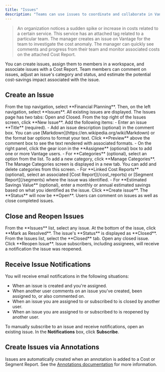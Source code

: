 ```yaml
---
title: "Issues"
description: "Teams can use issues to coordinate and collaborate in Vantage. Consider the below use case."
---
```




>An organization notices a sudden spike or increase in costs related to a certain service. This service has an attached tag related to a particular team. The manager creates an issue on Vantage for the team to investigate the cost anomaly. The manager can quickly see comments and progress from their team and monitor associated costs on the attached Cost Report.

You can create issues, assign them to members in a workspace, and associate issues with a Cost Report. Team members can comment on issues, adjust an issue's category and status, and estimate the potential cost-savings impact associated with the issue.

## Create an Issue

<Steps>
  <Step>
  From the top navigation, select **Financial Planning**. Then, on the left navigation, select **Issues**.
  </Step>
  <Step>
  All existing issues are displayed. The Issues page has two tabs: Open and Closed.
  </Step>
  <Step>
  From the top right of the Issues screen, click **New Issue**.
  </Step>
  <Step>
  Add the following items:
   - Enter an issue **Title** (required).
   - Add an issue description (optional) in the comment box. You can use [Markdown](https://en.wikipedia.org/wiki/Markdown) or the format bar options to format your text. Click **Preview** above the comment box to see the text rendered with associated formats.
   - On the right panel, click the gear icon in the **Assignee** (optional) box to add one or more Vantage users.
   - For **Categories** (optional), select an option from the list. To add a new category, click **Manage Categories**. The Manage Categories screen is displayed in a new tab. You can add and delete categories from this screen.
   - For **Linked Cost Reports** (optional), select an associated [Cost Report](/cost_reports) or [Segment Report](/segments) where the issue was identified.
   - For **Estimated Savings Value** (optional), enter a monthly or annual estimated savings based on what you identified as the issue.
  </Step>
  <Step>
  Click **Create issue**. The **Status** will now be **Open**. Users can comment on issues as well as close completed issues.
  </Step>
</Steps>

## Close and Reopen Issues

<Tabs>
  <Tab title="Close Issue">
    <Steps>
      <Step>
      From the **Issues** list, select any issue.
      </Step>
      <Step>
      At the bottom of the issue, click **Mark as Resolved**. The issue's **Status** is displayed as **Closed**.
      </Step>
    </Steps>
</Tab>
<Tab title="Reopen Issue">
  <Steps>
    <Step>
    From the Issues list, select the **Closed** tab.
    </Step>
    <Step>
    Open any closed issue.
    </Step>
    <Step>
    Click **Reopen Issue**. Issue subscribers, including assignees, will receive a notification the issue was reopened.
    </Step>
  </Steps>
</Tab>
</Tabs>

## Receive Issue Notifications

You will receive email notifications in the following situations:
- When an issue is created and you're assigned.
- When another user comments on an issue you've created, been assigned to, or also commented on.
- When an issue you are assigned to or subscribed to is closed by another user.
- When an issue you are assigned to or subscribed to is reopened by another user.

To manually subscribe to an issue and receive notifications, open an existing issue. In the **Notifications** box, click **Subscribe**.

## Create Issues via Annotations

Issues are automatically created when an annotation is added to a Cost or Segment Report. See the [Annotations documentation](/annotations#issue) for more information.
